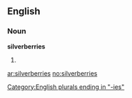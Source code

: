 ==English==

===Noun===
'''silverberries'''

# {{plural of|[[silverberry]]}}

[[Category:English plurals ending in "-ies"]]

[[ar:silverberries]]
[[no:silverberries]]